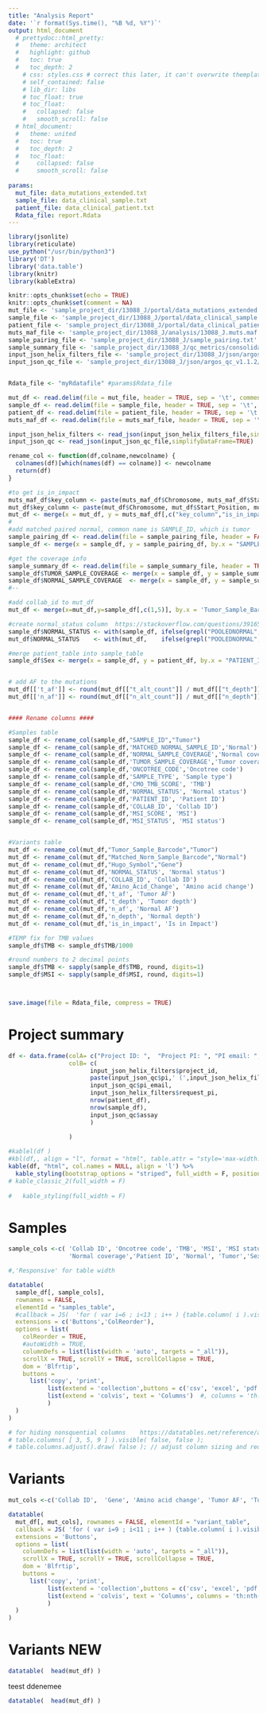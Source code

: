 ```yaml
---
title: "Analysis Report"
date: '`r format(Sys.time(), "%B %d, %Y")`'
output: html_document
  # prettydoc::html_pretty:
  #   theme: architect
  #   highlight: github
  #   toc: true
  #   toc_depth: 2
    # css: styles.css # correct this later, it can't overwrite themplate's css
    # self_contained: false
    # lib_dir: libs
    # toc_float: true
    # toc_float:
    #   collapsed: false
    #   smooth_scroll: false
  # html_document:
  #   theme: united
  #   toc: true
  #   toc_depth: 2
  #   toc_float:
  #     collapsed: false
  #     smooth_scroll: false
  
params:
  mut_file: data_mutations_extended.txt
  sample_file: data_clinical_sample.txt
  patient_file: data_clinical_patient.txt
  Rdata_file: report.Rdata
---
```


<!-- ```{css, echo=FALSE} -->
<!-- #TOC { -->
<!--   width: 800px; -->
<!--   padding: 30px; -->
<!-- } -->

<!-- .datatables { -->
<!--   width:1600px !important; -->
<!--   }  -->
<!-- #content-wrapper { -->
<!--   float: left; -->
<!--   padding: 30px; -->
<!-- } -->

<!-- div.dt-button-collection { -->
<!--     width: 200px; -->
<!-- } -->
<!-- ``` -->

```r
library(jsonlite)
library(reticulate)
use_python("/usr/bin/python3")
library('DT')
library('data.table')
library(knitr)
library(kableExtra)
```

```r
knitr::opts_chunk$set(echo = TRUE)
knitr::opts_chunk$set(comment = NA)
mut_file <- 'sample_project_dir/13088_J/portal/data_mutations_extended.txt'
sample_file <- 'sample_project_dir/13088_J/portal/data_clinical_sample.txt'
patient_file <- 'sample_project_dir/13088_J/portal/data_clinical_patient.txt'
muts_maf_file <- 'sample_project_dir/13088_J/analysis/13088_J.muts.maf'
sample_pairing_file <- 'sample_project_dir/13088_J/sample_pairing.txt'
sample_summary_file <- 'sample_project_dir/13088_J/qc_metrics/consolidated_metrics/13088_J_SampleSummary.txt'
input_json_helix_filters_file <- 'sample_project_dir/13088_J/json/argos_helix_filters_v21.9.3/21.9.3/7ca7606c-b092-4896-a4ba-0c3855096f9f/input.json'
input_json_qc_file <- 'sample_project_dir/13088_J/json/argos_qc_v1.1.2/1.1.2/3adcfd4c-1733-4d06-85ca-2464e2f8b1ff/input.json'


Rdata_file <- "myRdatafile" #params$Rdata_file

mut_df <- read.delim(file = mut_file, header = TRUE, sep = '\t', comment.char = '#')
sample_df <- read.delim(file = sample_file, header = TRUE, sep = '\t', comment.char = '#')
patient_df <- read.delim(file = patient_file, header = TRUE, sep = '\t', comment.char = '#')
muts_maf_df <- read.delim(file = muts_maf_file, header = TRUE, sep = '\t', comment.char = '#')

input_json_helix_filters <- read_json(input_json_helix_filters_file,simplifyDataFrame=TRUE)
input_json_qc <- read_json(input_json_qc_file,simplifyDataFrame=TRUE)

```

```r
rename_col <- function(df,colname,newcolname) {
  colnames(df)[which(names(df) == colname)] <- newcolname
  return(df)
}
```

```r
#to get is_in_impact
muts_maf_df$key_column <- paste(muts_maf_df$Chromosome, muts_maf_df$Start_Position, muts_maf_df$End_Position)
mut_df$key_column <- paste(mut_df$Chromosome, mut_df$Start_Position, mut_df$End_Position)
mut_df <- merge(x = mut_df, y = muts_maf_df[,c("key_column","is_in_impact")], by.x = "key_column", by.y = "key_column")
#
#add matched paired normal, common name is SAMPLE_ID, which is tumor 
sample_pairing_df <- read.delim(file = sample_pairing_file, header = FALSE, sep = '\t', col.names = c("MATCHED_NORMAL_SAMPLE_ID","SAMPLE_ID"))
sample_df <- merge(x = sample_df, y = sample_pairing_df, by.x = "SAMPLE_ID", by.y = "SAMPLE_ID" )

#get the coverage info
sample_summary_df <- read.delim(file = sample_summary_file, header = TRUE, sep = '\t', comment.char = '#')
sample_df$TUMOR_SAMPLE_COVERAGE <- merge(x = sample_df, y = sample_summary_df, by.x = "SAMPLE_ID", by.y = "Sample")$Coverage
sample_df$NORMAL_SAMPLE_COVERAGE  <- merge(x = sample_df, y = sample_summary_df, by.x = "MATCHED_NORMAL_SAMPLE_ID", by.y = "Sample" )$Coverage  #check here
#--

#add collab_id to mut_df
mut_df <- merge(x=mut_df,y=sample_df[,c(1,5)], by.x = 'Tumor_Sample_Barcode', by.y = 'SAMPLE_ID')

#create normal_status column  https://stackoverflow.com/questions/39165340/dataframe-create-new-column-based-on-other-columns
sample_df$NORMAL_STATUS <- with(sample_df, ifelse(grepl("POOLEDNORMAL", MATCHED_NORMAL_SAMPLE_ID),    "unmatched", ifelse(grepl("_dZ",MATCHED_NORMAL_SAMPLE_ID),    "matched_clin", "matched_res") ))
mut_df$NORMAL_STATUS    <- with(mut_df,    ifelse(grepl("POOLEDNORMAL", Matched_Norm_Sample_Barcode), "unmatched", ifelse(grepl("_dZ",Matched_Norm_Sample_Barcode), "matched_clin", "matched_res") ))

#merge patient_table into sample_table
sample_df$Sex <- merge(x = sample_df, y = patient_df, by.x = "PATIENT_ID", by.y = "PATIENT_ID")$SEX


# add AF to the mutations
mut_df[['t_af']] <- round(mut_df[["t_alt_count"]] / mut_df[["t_depth"]], 2)
mut_df[['n_af']] <- round(mut_df[["n_alt_count"]] / mut_df[["n_depth"]], 2)


#### Rename columns ####

#Samples table
sample_df <- rename_col(sample_df,"SAMPLE_ID","Tumor")
sample_df <- rename_col(sample_df,'MATCHED_NORMAL_SAMPLE_ID','Normal')
sample_df <- rename_col(sample_df,'NORMAL_SAMPLE_COVERAGE','Normal coverage')
sample_df <- rename_col(sample_df,'TUMOR_SAMPLE_COVERAGE','Tumor coverage')
sample_df <- rename_col(sample_df,'ONCOTREE_CODE','Oncotree code')
sample_df <- rename_col(sample_df,'SAMPLE_TYPE', 'Sample type')
sample_df <- rename_col(sample_df,'CMO_TMB_SCORE', 'TMB')
sample_df <- rename_col(sample_df,'NORMAL_STATUS', 'Normal status')
sample_df <- rename_col(sample_df,'PATIENT_ID', 'Patient ID')
sample_df <- rename_col(sample_df,'COLLAB_ID', 'Collab ID')
sample_df <- rename_col(sample_df,'MSI_SCORE', 'MSI')
sample_df <- rename_col(sample_df,'MSI_STATUS', 'MSI status')


#Variants table
mut_df <- rename_col(mut_df,"Tumor_Sample_Barcode","Tumor")
mut_df <- rename_col(mut_df,"Matched_Norm_Sample_Barcode","Normal")
mut_df <- rename_col(mut_df,"Hugo_Symbol","Gene")
mut_df <- rename_col(mut_df,'NORMAL_STATUS', 'Normal status')
mut_df <- rename_col(mut_df,'COLLAB_ID', 'Collab ID')
mut_df <- rename_col(mut_df,'Amino_Acid_Change', 'Amino acid change')
mut_df <- rename_col(mut_df,'t_af', 'Tumor AF')
mut_df <- rename_col(mut_df,'t_depth', 'Tumor depth')
mut_df <- rename_col(mut_df,'n_af', 'Normal AF')
mut_df <- rename_col(mut_df,'n_depth', 'Normal depth')
mut_df <- rename_col(mut_df,'is_in_impact', 'Is in Impact')

#TEMP fix for TMB values
sample_df$TMB <- sample_df$TMB/1000

#round numbers to 2 decimal points
sample_df$TMB <- sapply(sample_df$TMB, round, digits=1)
sample_df$MSI <- sapply(sample_df$MSI, round, digits=1)



save.image(file = Rdata_file, compress = TRUE)
```

# Project summary
```r
df <- data.frame(colA= c("Project ID: ",  "Project PI: ", "PI email: ", "Request PI: ", "Number of patients: ", "Number of samples: ", "Assay: "),
                 colB= c(
                       input_json_helix_filters$project_id, 
                       paste(input_json_qc$pi,' (',input_json_helix_filters$project_pi,')'),
                       input_json_qc$pi_email,
                       input_json_helix_filters$request_pi,
                       nrow(patient_df),
                       nrow(sample_df),
                       input_json_qc$assay
                       )
                 
                 )

#kablel(df )
#kbl(df,, align = "l", format = "html", table.attr = "style='max-width:30%;'" , )
kable(df, "html", col.names = NULL, align = 'l') %>%
  kable_styling(bootstrap_options = "striped", full_width = F, position = "left")
# kable_classic_2(full_width = F)
  
#   kable_styling(full_width = F)

```

# Samples

```r

sample_cols <-c( 'Collab ID', 'Oncotree code', 'TMB', 'MSI', 'MSI status', 'Tumor coverage', 'Normal status',  'Sample type', #default visible ones
                 'Normal coverage','Patient ID', 'Normal', 'Tumor','Sex') #default hidden ones

#,'Responsive' for table width

datatable(
  sample_df[, sample_cols], 
  rownames = FALSE, 
  elementId = "samples_table",
  #callback = JS(  'for ( var i=6 ; i<13 ; i++ ) {table.column( i ).visible( false, false );} table.columns.adjust().draw( false );' ), # columns hidden in the beginning, speeds up loading
  extensions = c('Buttons','ColReorder'), 
  options = list(
    colReorder = TRUE,
    #autoWidth = TRUE,
    columnDefs = list(list(width = 'auto', targets = "_all")),
    scrollX = TRUE, scrollY = TRUE, scrollCollapse = TRUE,
    dom = 'Blfrtip',
    buttons = 
      list('copy', 'print', 
           list(extend = 'collection',buttons = c('csv', 'excel', 'pdf'),text = 'Download'),
           list(extend = 'colvis', text = 'Columns')  #, columns = 'th:nth-child(n+5)' list of columns to be selected in the visibility dropdown 
           )
  )
)

# for hiding nonsquential columns    https://datatables.net/reference/api/columns().visible()
# table.columns( [ 3, 5, 9 ] ).visible( false, false );
# table.columns.adjust().draw( false ); // adjust column sizing and redraw


```


# Variants

```r
mut_cols <-c('Collab ID',  'Gene', 'Amino acid change', 'Tumor AF', 'Tumor depth', 'Normal AF', 'Normal depth','Is in Impact', 'Tumor', 'Normal')

datatable(
  mut_df[, mut_cols], rownames = FALSE, elementId = "variant_table",
  callback = JS( 'for ( var i=9 ; i<11 ; i++ ) {table.column( i ).visible( false, false );} table.columns.adjust().draw( false );'),
  extensions = 'Buttons',
  options = list(
    columnDefs = list(list(width = 'auto', targets = "_all")),
    scrollX = TRUE, scrollY = TRUE, scrollCollapse = TRUE,
    dom = 'Blfrtip',
    buttons =
      list('copy', 'print',
           list(extend = 'collection',buttons = c('csv', 'excel', 'pdf'),text = 'Download'),
           list(extend = 'colvis', text = 'Columns', columns = 'th:nth-child(n+2)')
           )
  )
)

```


# Variants NEW

```r
datatable(  head(mut_df) )
```

teest ddenemee 

```r
datatable(  head(mut_df) )
```




<!-- # QC check -->
<!-- ```{r qc check, echo=FALSE} -->
<!-- df <- data.frame(colA= c("Homo_concordance: ",  "cDNA contamination: "), -->
<!--                  colB= c( -->
<!--                        "s_C_TFXJPJ_X007_d02 (DRILA_LUAD_X0006aS2) didn't match any genotype, including its pair FROZENPOOLEDNORMAL_IMPACT505_V2 (##)", -->
<!--                        "All good" -->
<!--                        ) -->
<!--                  ) -->
<!-- kable(df, "html", col.names = NULL, align = 'l') %>% -->
<!--   kable_styling(bootstrap_options = "striped", full_width = F, position = "left") -->

<!-- ``` -->



<!-- ```{bash , echo=FALSE} -->
<!-- #python ../qc_check/qc_check.py ../mutation_report/sample_project_dir/13038_G  -->
<!-- ``` -->

<!-- # Resources -->

<!-- Full list of Impact genes: <a href="http://cmo.mskcc.org/index.php/gene-panels/#msk-impact" target="_blank">http://cmo.mskcc.org/index.php/gene-panels/#msk-impact</a> -->
